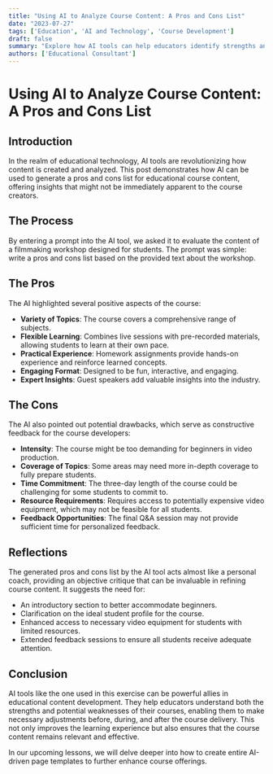 ```yaml
---
title: "Using AI to Analyze Course Content: A Pros and Cons List"
date: "2023-07-27"
tags: ['Education', 'AI and Technology', 'Course Development']
draft: false
summary: "Explore how AI tools can help educators identify strengths and weaknesses in course content by automatically generating a pros and cons list."
authors: ['Educational Consultant']
---
```


# Using AI to Analyze Course Content: A Pros and Cons List

## Introduction

In the realm of educational technology, AI tools are revolutionizing how content is created and analyzed. This post demonstrates how AI can be used to generate a pros and cons list for educational course content, offering insights that might not be immediately apparent to the course creators.

## The Process

By entering a prompt into the AI tool, we asked it to evaluate the content of a filmmaking workshop designed for students. The prompt was simple: write a pros and cons list based on the provided text about the workshop.

## The Pros

The AI highlighted several positive aspects of the course:

- **Variety of Topics**: The course covers a comprehensive range of subjects.
- **Flexible Learning**: Combines live sessions with pre-recorded materials, allowing students to learn at their own pace.
- **Practical Experience**: Homework assignments provide hands-on experience and reinforce learned concepts.
- **Engaging Format**: Designed to be fun, interactive, and engaging.
- **Expert Insights**: Guest speakers add valuable insights into the industry.

## The Cons

The AI also pointed out potential drawbacks, which serve as constructive feedback for the course developers:

- **Intensity**: The course might be too demanding for beginners in video production.
- **Coverage of Topics**: Some areas may need more in-depth coverage to fully prepare students.
- **Time Commitment**: The three-day length of the course could be challenging for some students to commit to.
- **Resource Requirements**: Requires access to potentially expensive video equipment, which may not be feasible for all students.
- **Feedback Opportunities**: The final Q&A session may not provide sufficient time for personalized feedback.

## Reflections

The generated pros and cons list by the AI tool acts almost like a personal coach, providing an objective critique that can be invaluable in refining course content. It suggests the need for:

- An introductory section to better accommodate beginners.
- Clarification on the ideal student profile for the course.
- Enhanced access to necessary video equipment for students with limited resources.
- Extended feedback sessions to ensure all students receive adequate attention.

## Conclusion

AI tools like the one used in this exercise can be powerful allies in educational content development. They help educators understand both the strengths and potential weaknesses of their courses, enabling them to make necessary adjustments before, during, and after the course delivery. This not only improves the learning experience but also ensures that the course content remains relevant and effective.

In our upcoming lessons, we will delve deeper into how to create entire AI-driven page templates to further enhance course offerings.

